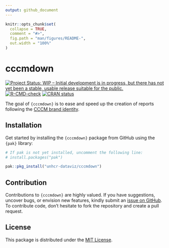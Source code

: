 ```yaml
---
output: github_document
---
```


<!-- README.md is generated from README.Rmd. Please edit that file -->

```r
knitr::opts_chunk$set(
  collapse = TRUE,
  comment = "#>",
  fig.path = "man/figures/README-",
  out.width = "100%"
)
```

# cccmdown

<!-- badges: start -->
[![Project Status: WIP – Initial development is in progress, but there has not yet been a stable, usable release suitable for the public.](https://www.repostatus.org/badges/latest/wip.svg)](https://www.repostatus.org/#wip)
[![R-CMD-check](https://github.com/unhcr-dataviz/cccmdown/actions/workflows/R-CMD-check.yaml/badge.svg)](https://github.com/unhcr-dataviz/cccmdown/actions/workflows/R-CMD-check.yaml)
[![CRAN status](https://www.r-pkg.org/badges/version/unhcrthemes)](https://CRAN.R-project.org/package=unhcrthemes)
<!-- badges: end -->

The goal of `{cccmdown}` is to ease and speed up the creation of reports following the [CCCM brand identity](https://www.cccmcluster.org/branding-collection).

## Installation

Get started by installing the `{cccmdown}` package from GitHub using the `{pak}` library:

```r
# If pak is not yet installed, uncomment the following line:
# install.packages("pak")

pak::pkg_install("unhcr-dataviz/cccmdown")
```


## Contribution

Contributions to `{cccmdown}` are highly valued. If you have suggestions, uncover bugs, or envision new features, kindly submit an [issue on GitHub](https://github.com/unhcr-dataviz/cccmdown/issues). To contribute code, don't hesitate to fork the repository and create a pull request.

## License

This package is distributed under the [MIT License](https://github.com/unhcr-dataviz/cccmdown/blob/master/LICENSE.md).
